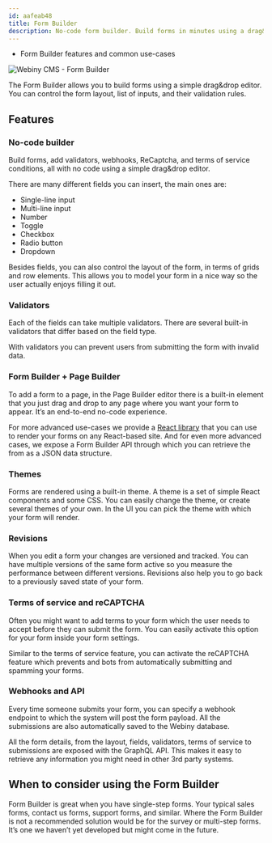 ```yaml
---
id: aafeab48
title: Form Builder
description: No-code form builder. Build forms in minutes using a drag&drop interface.
---
```



<Alert type="success" title="WHAT YOU'LL LEARN">

- Form Builder features and common use-cases

</Alert>

![Webiny CMS - Form Builder](./assets/webiny-form-builder.jpg)

The Form Builder allows you to build forms using a simple drag&drop editor. You can control the form layout, list of inputs, and their validation rules.

## Features

### No-code builder

Build forms, add validators, webhooks, ReCaptcha, and terms of service conditions, all with no code using a simple drag&drop editor.

There are many different fields you can insert, the main ones are:

- Single-line input
- Multi-line input
- Number
- Toggle
- Checkbox
- Radio button
- Dropdown

Besides fields, you can also control the layout of the form, in terms of grids and row elements. This allows you to model your form in a nice way so the user actually enjoys filling it out.

### Validators

Each of the fields can take multiple validators. There are several built-in validators that differ based on the field type.

With validators you can prevent users from submitting the form with invalid data.

### Form Builder + Page Builder

To add a form to a page, in the Page Builder editor there is a built-in element that you just drag and drop to any page where you want your form to appear. It’s an end-to-end no-code experience.

For more advanced use-cases we provide a [React library](https://github.com/webiny/webiny-js/tree/next/packages/app-form-builder) that you can use to render your forms on any React-based site. And for even more advanced cases, we expose a Form Builder API through which you can retrieve the from as a JSON data structure.

### Themes

Forms are rendered using a built-in theme. A theme is a set of simple React components and some CSS. You can easily change the theme, or create several themes of your own. In the UI you can pick the theme with which your form will render.

### Revisions

When you edit a form your changes are versioned and tracked. You can have multiple versions of the same form active so you measure the performance between different versions. Revisions also help you to go back to a previously saved state of your form.

### Terms of service and reCAPTCHA

Often you might want to add terms to your form which the user needs to accept before they can submit the form. You can easily activate this option for your form inside your form settings.

Similar to the terms of service feature, you can activate the reCAPTCHA feature which prevents and bots from automatically submitting and spamming your forms.

### Webhooks and API

Every time someone submits your form, you can specify a webhook endpoint to which the system will post the form payload. All the submissions are also automatically saved to the Webiny database.

All the form details, from the layout, fields, validators, terms of service to submissions are exposed with the GraphQL API. This makes it easy to retrieve any information you might need in other 3rd party systems.

## When to consider using the Form Builder

Form Builder is great when you have single-step forms. Your typical sales forms, contact us forms, support forms, and similar. Where the Form Builder is not a recommended solution would be for the survey or multi-step forms. It’s one we haven’t yet developed but might come in the future.
